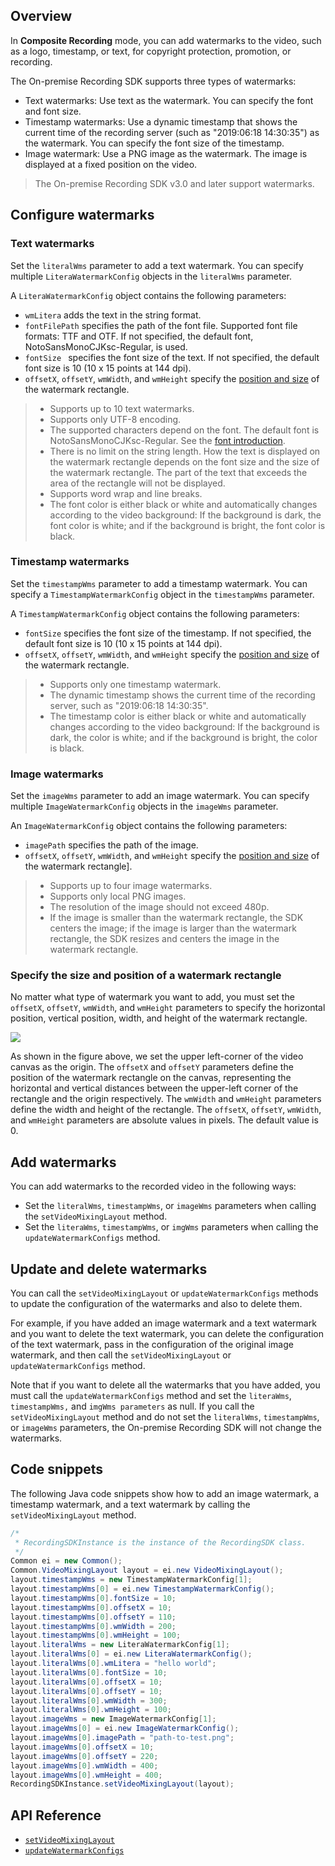 <PlatformWrapper platform="linux-java">

## Overview

In **Composite Recording** mode, you can add watermarks to the video, such as a logo, timestamp, or text, for copyright protection, promotion, or recording.

The On-premise Recording SDK supports three types of watermarks: 

- Text watermarks: Use text as the watermark. You can specify the font and font size.
- Timestamp watermarks: Use a dynamic timestamp that shows the current time of the recording server (such as "2019:06:18 14:30:35") as the watermark. You can specify the font size of the timestamp.
- Image watermark: Use a PNG image as the watermark. The image is displayed at a fixed position on the video.

> The On-premise Recording SDK v3.0 and later support watermarks.

## Configure watermarks

### Text watermarks

Set the `literalWms` parameter to add a text watermark. You can specify multiple `LiteraWatermarkConfig` objects in the `literalWms` parameter. 

A `LiteraWatermarkConfig` object contains the following parameters:

- `wmLitera` adds the text in the string format.
- `fontFilePath` specifies the path of the font file. Supported font file formats: TTF and OTF. If not specified, the default font, NotoSansMonoCJKsc-Regular, is used.
- `fontSize ` specifies the font size of the text. If not specified, the default font size is 10 (10 x 15 points at 144 dpi).
- `offsetX`, `offsetY`,  `wmWidth`, and `wmHeight` specify the [position and size](#size) of the watermark rectangle.

> - Supports up to 10 text watermarks.
> - Supports only UTF-8 encoding.
> - The supported characters depend on the font. The default font is NotoSansMonoCJKsc-Regular. See the [font introduction](https://www.google.com/get/noto/help/cjk/).
> - There is no limit on the string length. How the text is displayed on the watermark rectangle depends on the font size and the size of the watermark rectangle. The part of the text that exceeds the area of the rectangle will not be displayed.
> - Supports word wrap and line breaks.
> - The font color is either black or white and automatically changes according to the video background: If the background is dark, the font color is white; and if the background is bright, the font color is black.

### Timestamp watermarks

Set the `timestampWms` parameter to add a timestamp watermark. You can specify a `TimestampWatermarkConfig` object in the `timestampWms` parameter.

A `TimestampWatermarkConfig` object contains the following parameters:

- `fontSize` specifies the font size of the timestamp. If not specified, the default font size is 10 (10 x 15 points at 144 dpi).
- `offsetX`,  `offsetY`,  `wmWidth`, and `wmHeight` specify the [position and size](#size) of the watermark rectangle.

> - Supports only one timestamp watermark.
> - The dynamic timestamp shows the current time of the recording server, such as "2019:06:18 14:30:35".
> - The timestamp color is either black or white and automatically changes according to the video background: If the background is dark, the color is white; and if the background is bright, the color is black.

### Image watermarks

Set the `imageWms` parameter to add an image watermark.  You can specify multiple `ImageWatermarkConfig` objects in the `imageWms` parameter. 

An `ImageWatermarkConfig` object contains the following parameters:

- `imagePath` specifies the path of the image.
- `offsetX`, `offsetY`, `wmWidth`, and `wmHeight` specify the [position and size](#size) of the watermark rectangle].

> - Supports up to four image watermarks.
> - Supports only local PNG images.
> - The resolution of the image should not exceed 480p.
> - If the image is smaller than the watermark rectangle, the SDK centers the image; if the image is larger than the watermark rectangle, the SDK resizes and centers the image in the watermark rectangle.

### <a name="size"></a>Specify the size and position of a watermark rectangle

No matter what type of watermark you want to add, you must set the `offsetX`, `offsetY`, `wmWidth`, and `wmHeight` parameters to specify the horizontal position, vertical position, width, and height of the watermark rectangle.

![](https://web-cdn.agora.io/docs-files/1564742707814)

As shown in the figure above, we set the upper left-corner of the video canvas as the origin. The `offsetX` and `offsetY` parameters define the position of the watermark rectangle on the canvas, representing the horizontal and vertical distances between the upper-left corner of the rectangle and the origin respectively. The `wmWidth` and `wmHeight` parameters define the width and height of the rectangle. The `offsetX`, `offsetY`, `wmWidth`, and `wmHeight` parameters are absolute values in pixels. The default value is 0.

## Add watermarks 

You can add watermarks to the recorded video in the following ways:

- Set the `literalWms`, `timestampWms`, or `imageWms` parameters when calling the `setVideoMixingLayout` method.
- Set the `literaWms`, `timestampWms`, or `imgWms` parameters when calling the `updateWatermarkConfigs` method.

## Update and delete watermarks

You can call the `setVideoMixingLayout` or `updateWatermarkConfigs` methods to update the configuration of the watermarks and also to delete them.

For example, if you have added an image watermark and a text watermark and you want to delete the text watermark, you can delete the configuration of the text watermark, pass in the configuration of the original image watermark, and then call the `setVideoMixingLayout`  or `updateWatermarkConfigs` method.

Note that if you want to delete all the watermarks that you have added, you must call the `updateWatermarkConfigs` method and set the `literaWms`, `timestampWms,` and `imgWms parameters` as null. If you call the `setVideoMixingLayout` method and do not set the `literalWms`, `timestampWms`, or `imageWms` parameters, the On-premise Recording SDK will not change the watermarks. 

## Code snippets

The following Java code snippets show how to add an image watermark, a timestamp watermark, and a text watermark by calling the `setVideoMixingLayout` method.

```java
/*
 * RecordingSDKInstance is the instance of the RecordingSDK class.
 */
Common ei = new Common();
Common.VideoMixingLayout layout = ei.new VideoMixingLayout();
layout.timestampWms = new TimestampWatermarkConfig[1];
layout.timestampWms[0] = ei.new TimestampWatermarkConfig();
layout.timestampWms[0].fontSize = 10;
layout.timestampWms[0].offsetX = 10;
layout.timestampWms[0].offsetY = 110;
layout.timestampWms[0].wmWidth = 200;
layout.timestampWms[0].wmHeight = 100;
layout.literalWms = new LiteraWatermarkConfig[1];
layout.literalWms[0] = ei.new LiteraWatermarkConfig();
layout.literalWms[0].wmLitera = "hello world";
layout.literalWms[0].fontSize = 10;
layout.literalWms[0].offsetX = 10;
layout.literalWms[0].offsetY = 10;
layout.literalWms[0].wmWidth = 300;
layout.literalWms[0].wmHeight = 100;
layout.imageWms = new ImageWatermarkConfig[1];
layout.imageWms[0] = ei.new ImageWatermarkConfig();
layout.imageWms[0].imagePath = "path-to-test.png";
layout.imageWms[0].offsetX = 10;
layout.imageWms[0].offsetY = 220;
layout.imageWms[0].wmWidth = 400;
layout.imageWms[0].wmHeight = 400;
RecordingSDKInstance.setVideoMixingLayout(layout);
```

## API Reference

- [`setVideoMixingLayout`](./#api_irtcengine_20Reference/recording_java/classio_1_1agora_1_1recording_1_1_recording_s_d_k.html#a5834d23933d66ff7a5555b0de22c4313)
- [`updateWatermarkConfigs`](./#api_irtcengine_20Reference/recording_java/classio_1_1agora_1_1recording_1_1_recording_s_d_k.html#a88eb63ddbae307480770c4376444d473)

</PlatformWrapper>